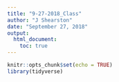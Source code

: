 ```yaml
---
title: "9-27-2018_Class"
author: "J Shearston"
date: "September 27, 2018"
output: 
  html_document:
    toc: true
---
```


```r
knitr::opts_chunk$set(echo = TRUE)
library(tidyverse)
```

